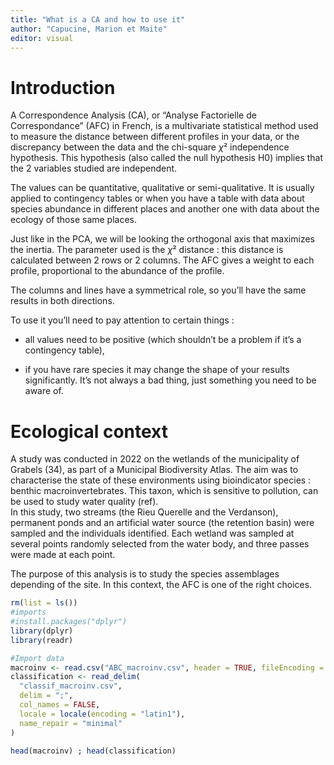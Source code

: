 ```yaml
---
title: "What is a CA and how to use it"
author: "Capucine, Marion et Maite"
editor: visual
---
```


# Introduction

A Correspondence Analysis (CA), or "Analyse Factorielle de Correspondance" (AFC) in French, is a multivariate statistical method used to measure the distance between different profiles in your data, or the discrepancy between the data and the chi-square $\chi²$ independence hypothesis. This hypothesis (also called the null hypothesis H0) implies that the 2 variables studied are independent.    

The values can be quantitative, qualitative or semi-qualitative.
It is usually applied to contingency tables or when you have a table with data about species abundance in different places and another one with data about the ecology of those same places.

Just like in the PCA, we will be looking the orthogonal axis that maximizes the inertia. The parameter used is the $\chi²$ distance : this distance is calculated between 2 rows or 2 columns. The AFC gives a weight to each profile, proportional to the abundance of the profile.

The columns and lines have a symmetrical role, so you'll have the same results in both directions.

To use it you'll need to pay attention to certain things :

-    all values need to be positive (which shouldn't be a problem if it's a contingency table),

-   if you have rare species it may change the shape of your results significantly. It's not always a bad thing, just something you need to be aware of.


# Ecological context


A study was conducted in 2022 on the wetlands of the municipality of Grabels (34), as part of a Municipal Biodiversity Atlas. The aim was to characterise the state of these environments using bioindicator species : benthic macroinvertebrates. This taxon, which is sensitive to pollution, can be used to study water quality (ref).\
In this study, two streams (the Rieu Querelle and the Verdanson), permanent ponds and an artificial water source (the retention basin) were sampled and the individuals identified. Each wetland was sampled at several points randomly selected from the water body, and three passes were made at each point.

The purpose of this analysis is to study the species assemblages depending of the site. In this context, the AFC is one of the right choices.

```r
rm(list = ls())
#imports
#install.packages("dplyr")
library(dplyr)
library(readr)

#Import data
macroinv <- read.csv("ABC_macroinv.csv", header = TRUE, fileEncoding = "latin1", sep = ";")
classification <- read_delim(
  "classif_macroinv.csv",
  delim = ";",
  col_names = FALSE,              
  locale = locale(encoding = "latin1"),
  name_repair = "minimal"
)

head(macroinv) ; head(classification)
```

